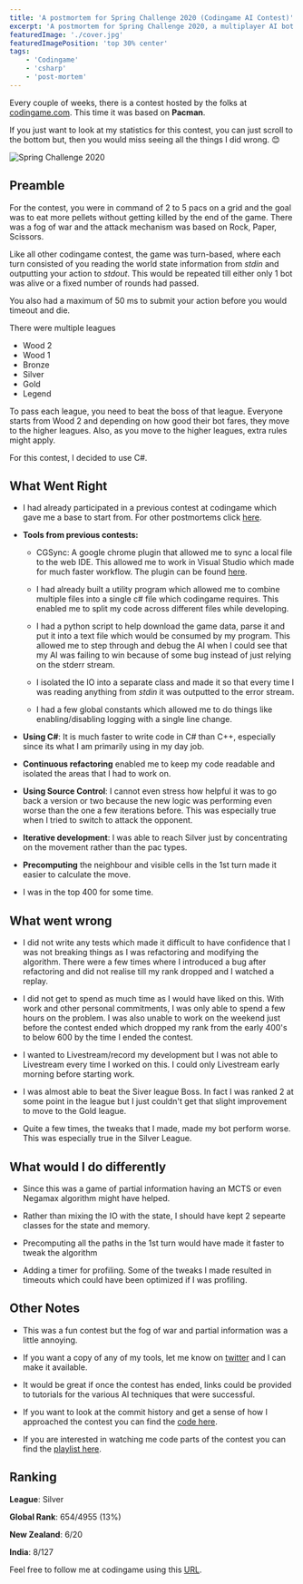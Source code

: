 ```yaml
---
title: 'A postmortem for Spring Challenge 2020 (Codingame AI Contest)'
excerpt: 'A postmortem for Spring Challenge 2020, a multiplayer AI bot contest based on Pacman held by codingame'
featuredImage: './cover.jpg'
featuredImagePosition: 'top 30% center'
tags:
    - 'Codingame'
    - 'csharp'
    - 'post-mortem'
---
```


Every couple of weeks, there is a contest hosted by the folks at [codingame.com](http://www.codingame.com). This time it
was based on **Pacman**.

If you just want to look at my statistics for this contest, you can just scroll to the bottom but, then you would miss
seeing all the things I did wrong. 😊

![Spring Challenge 2020](./cover.jpg)

## Preamble

For the contest, you were in command of 2 to 5 pacs on a grid and the goal was to eat more pellets without getting
killed by the end of the game. There was a fog of war and the attack mechanism was based on Rock, Paper, Scissors.

Like all other codingame contest, the game was turn-based, where each turn consisted of you reading the world state
information from _stdin_ and outputting your action to _stdout_. This would be repeated till either only 1 bot was alive
or a fixed number of rounds had passed.

You also had a maximum of 50 ms to submit your action before you would timeout and die.

There were multiple leagues

-   Wood 2
-   Wood 1
-   Bronze
-   Silver
-   Gold
-   Legend

To pass each league, you need to beat the boss of that league. Everyone starts from Wood 2 and depending on how good
their bot fares, they move to the higher leagues. Also, as you move to the higher leagues, extra rules might apply.

For this contest, I decided to use C#.

## What Went Right

-   I had already participated in a previous contest at codingame which gave me a base to start from. For other
    postmortems click [here](/tags/codingame).

-   **Tools from previous contests:**

    -   CGSync: A google chrome plugin that allowed me to sync a local file to the web IDE. This allowed me to work in
        Visual Studio which made for much faster workflow. The plugin can be found
        [here](https://www.codingame.com/forum/t/codingame-sync-beta/614/65).

    -   I had already built a utility program which allowed me to combine multiple files into a single c# file which
        codingame requires. This enabled me to split my code across different files while developing.

    -   I had a python script to help download the game data, parse it and put it into a text file which would be
        consumed by my program. This allowed me to step through and debug the AI when I could see that my AI was failing
        to win because of some bug instead of just relying on the stderr stream.

    -   I isolated the IO into a separate class and made it so that every time I was reading anything from _stdin_ it
        was outputted to the error stream.

    -   I had a few global constants which allowed me to do things like enabling/disabling logging with a single line
        change.

-   **Using C#**: It is much faster to write code in C# than C++, especially since its what I am primarily using in my
    day job.

-   **Continuous refactoring** enabled me to keep my code readable and isolated the areas that I had to work on.

-   **Using Source Control**: I cannot even stress how helpful it was to go back a version or two because the new logic
    was performing even worse than the one a few iterations before. This was especially true when I tried to switch to
    attack the opponent.

-   **Iterative development**: I was able to reach Silver just by concentrating on the movement rather than the pac
    types.

-   **Precomputing** the neighbour and visible cells in the 1st turn made it easier to calculate the move.
-   I was in the top 400 for some time.

## What went wrong

-   I did not write any tests which made it difficult to have confidence that I was not breaking things as I was
    refactoring and modifying the algorithm. There were a few times where I introduced a bug after refactoring and did
    not realise till my rank dropped and I watched a replay.

-   I did not get to spend as much time as I would have liked on this. With work and other personal commitments, I was
    only able to spend a few hours on the problem. I was also unable to work on the weekend just before the contest
    ended which dropped my rank from the early 400's to below 600 by the time I ended the contest.

-   I wanted to Livestream/record my development but I was not able to Livestream every time I worked on this. I could
    only Livestream early morning before starting work.

-   I was almost able to beat the Siver league Boss. In fact I was ranked 2 at some point in the league but I just
    couldn't get that slight improvement to move to the Gold league.

-   Quite a few times, the tweaks that I made, made my bot perform worse. This was especially true in the Silver League.

## What would I do differently

-   Since this was a game of partial information having an MCTS or even Negamax algorithm might have helped.

-   Rather than mixing the IO with the state, I should have kept 2 sepearte classes for the state and memory.

-   Precomputing all the paths in the 1st turn would have made it faster to tweak the algorithm

-   Adding a timer for profiling. Some of the tweaks I made resulted in timeouts which could have been optimized if I
    was profiling.

## Other Notes

-   This was a fun contest but the fog of war and partial information was a little annoying.

-   If you want a copy of any of my tools, let me know on
    [twitter](https://twitter.com/ankur_sheel/status/1263342317894656000) and I can make it available.

-   It would be great if once the contest has ended, links could be provided to tutorials for the various AI techniques
    that were successful.

-   If you want to look at the commit history and get a sense of how I approached the contest you can find the
    [code here](https://github.com/AnkurSheel/codingame/tree/JoinThePac).

-   If you are interested in watching me code parts of the contest you can find the
    [playlist here](https://www.youtube.com/playlist?list=PLyHMMEg7mqQ5IDIgrxixQwdOD5JjcjmuC).

## Ranking

**League**: Silver

**Global Rank**: 654/4955 (13%)

**New Zealand**: 6/20

**India**: 8/127

Feel free to follow me at codingame using this [URL](https://www.codingame.com/servlet/urlinvite?u=1506970).
